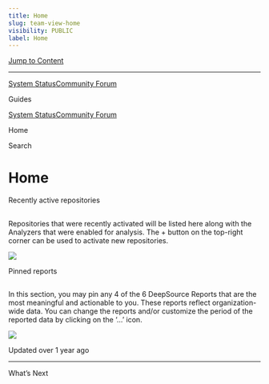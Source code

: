 ```yaml
---
title: Home
slug: team-view-home
visibility: PUBLIC
label: Home
---
```

[Jump to Content](#content)

* * *

[System Status](https://deepsourcestatus.com/)[Community Forum](https://discuss.deepsource.com/)

Guides

[System Status](https://deepsourcestatus.com/)[Community Forum](https://discuss.deepsource.com/)

Home

Search

Home
====

Recently active repositories

[](#recently-active-repositories)
-----------------------------------------------------------------

Repositories that were recently activated will be listed here along with the Analyzers that were enabled for analysis. The + button on the top-right corner can be used to activate new repositories.

![](https://files.readme.io/1379810-recently_active_repos.png)

Pinned reports

[](#pinned-reports)
-------------------------------------

In this section, you may pin any 4 of the 6 DeepSource Reports that are the most meaningful and actionable to you. These reports reflect organization-wide data. You can change the reports and/or customize the period of the reported data by clicking on the ‘...’ icon.

![](https://files.readme.io/459fccd-pinned-reports.png)

Updated over 1 year ago

* * *

What’s Next
